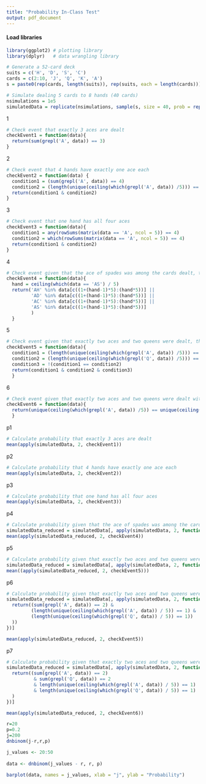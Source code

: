 ```yaml
---
title: "Probability In-Class Test"
output: pdf_document
---
```


#### Load libraries
```r
library(ggplot2) # plotting library
library(dplyr)   # data wrangling library
```

```r
# Generate a 52-card deck
suits = c('H', 'D', 'S', 'C')
cards = c(2:10, 'J', 'Q', 'K', 'A')
s = paste0(rep(cards, length(suits)), rep(suits, each = length(cards)))
```

```r
# Simulate dealing 5 cards to 8 hands (40 cards)
nsimulations = 1e5
simulatedData = replicate(nsimulations, sample(s, size = 40, prob = rep(1/length(s), length(s))))
```
1
```r
# Check event that exactly 3 aces are dealt
checkEvent1 = function(data){
  return(sum(grepl('A', data)) == 3)
}

```
2
```r
# Check event that 4 hands have exactly one ace each
checkEvent2 = function(data) {
  condition1 = (sum(grepl('A', data)) == 4)
  condition2 = (length(unique(ceiling(which(grepl('A', data)) /5))) == 4)
  return(condition1 & condition2)
}
```
3
```r
# Check event that one hand has all four aces
checkEvent3 = function(data){
  condition1 = any(rowSums(matrix(data == 'A', ncol = 5)) == 4)
  condition2 = which(rowSums(matrix(data == 'A', ncol = 5)) == 4)
  return(condition1 & condition2)
}
```
4
```r
# Check event given that the ace of spades was among the cards dealt, that it is in a hand with at least one other spade.
checkEvent4 = function(data){
  hand = ceiling(which(data == 'AS') / 5)
  return('AH' %in% data[c((1+(hand-1)*5):(hand*5))] || 
         'AD' %in% data[c((1+(hand-1)*5):(hand*5))] ||
         'AC' %in% data[c((1+(hand-1)*5):(hand*5))] ||
         'AS' %in% data[c((1+(hand-1)*5):(hand*5))]
         )
  }
```
5
```r
# Check event given that exactly two aces and two queens were dealt, that both aces are together in one hand and both queens are together in a different hand.
checkEvent5 = function(data){
  condition1 = (length(unique(ceiling(which(grepl('A', data)) /5))) == 1)
  condition2 = (length(unique(ceiling(which(grepl('Q', data)) /5))) == 1)
  condition3 = !(condition1 == condition2)
  return(condition1 & condition2 & condition3)
  }
```
6
```r
# Check event given that exactly two aces and two queens were dealt with the two aces together in a hand and the two queens together in a hand that all four of those cards are together in the same hand.
checkEvent6 = function(data){
  return(unique(ceiling(which(grepl('A', data)) /5)) == unique(ceiling(which(grepl('Q', data)) /5))) 
  }
```
p1
```r
# Calculate probability that exactly 3 aces are dealt
mean(apply(simulatedData, 2, checkEvent1))
```
p2
```r
# Calculate probability that 4 hands have exactly one ace each
mean(apply(simulatedData, 2, checkEvent2))
```
p3
```r
# Calculate probability that one hand has all four aces
mean(apply(simulatedData, 2, checkEvent3))
```
p4
```r
# Calculate probability given that the ace of spades was among the cards dealt, that it is in a hand with at least one other spade.
simulatedData_reduced = simulatedData[, apply(simulatedData, 2, function(data){return('AS' %in% data)})]
mean(apply(simulatedData_reduced, 2, checkEvent4))
```
p5
```r
# Calculate probability given that exactly two aces and two queens were dealt, find the probability that both aces are together in one hand and both queens are together in a different hand.
simulatedData_reduced = simulatedData[, apply(simulatedData, 2, function(data){return('AS' %in% data)})]
mean((apply(simulatedData_reduced, 2, checkEvent5)))
```
p6
```r
# Calculate probability given that exactly two aces and two queens were dealt, find the probability that both aces are together in one hand and both queens are together in a different hand.
simulatedData_reduced = simulatedData[, apply(simulatedData, 2, function(data) {
  return((sum(grepl('A', data)) == 2) & 
         (length(unique(ceiling(which(grepl('A', data)) / 5)) == 1) & 
         (length(unique(ceiling(which(grepl('Q', data)) / 5)) == 1))
  ))
})]

mean(apply(simulatedData_reduced, 2, checkEvent5))

```
p7
```r
# Calculate probability given that exactly two aces and two queens were dealt with the two aces together in a hand and the two queens together in a hand, find the probability that all four of those cards are together in the same hand.
simulatedData_reduced = simulatedData[, apply(simulatedData, 2, function(data) {
  return((sum(grepl('A', data)) == 2) 
          & sum(grepl('Q', data)) == 2 
          & length(unique(ceiling(which(grepl('A', data)) / 5)) == 1) 
          & length(unique(ceiling(which(grepl('Q', data)) / 5)) == 1)
  )
})]

mean(apply(simulatedData_reduced, 2, checkEvent6))
```


```r

r=20
p=0.2
j=200
dnbinom(j-r,r,p)

```

```r
j_values <- 20:50
 
data <- dnbinom(j_values - r, r, p)

barplot(data, names = j_values, xlab = "j", ylab = "Probability")

```


